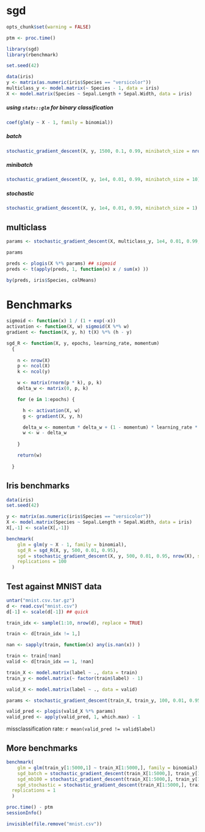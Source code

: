 sgd
===========

```r

opts_chunk$set(warning = FALSE)

```

```r

ptm <- proc.time()

library(sgd)
library(rbenchmark)

set.seed(42)

data(iris)
y <- matrix(as.numeric(iris$Species == "versicolor"))
multiclass_y <- model.matrix(~ Species - 1, data = iris)
X <- model.matrix(Species ~ Sepal.Length + Sepal.Width, data = iris)

```

##### using `stats::glm` for binary classification

```r

coef(glm(y ~ X - 1, family = binomial))

```


##### batch

```r

stochastic_gradient_descent(X, y, 1500, 0.1, 0.99, minibatch_size = nrow(X), shuffle = FALSE)

```

##### minibatch

```r

stochastic_gradient_descent(X, y, 1e4, 0.01, 0.99, minibatch_size = 10)

```

##### stochastic

```r

stochastic_gradient_descent(X, y, 1e4, 0.01, 0.99, minibatch_size = 1)

```

## multiclass

```r

params <- stochastic_gradient_descent(X, multiclass_y, 1e4, 0.01, 0.99, minibatch_size = 10)

params

preds <- plogis(X %*% params) ## sigmoid
preds <- t(apply(preds, 1, function(x) x / sum(x) ))

by(preds, iris$Species, colMeans)

```

# Benchmarks

```r

sigmoid <- function(x) 1 / (1 + exp(-x))
activation <- function(X, w) sigmoid(X %*% w)
gradient <- function(X, y, h) t(X) %*% (h - y)

sgd_R <- function(X, y, epochs, learning_rate, momentum)
  {
    
    n <- nrow(X)
    p <- ncol(X)
    k <- ncol(y)

    w <- matrix(rnorm(p * k), p, k)
    delta_w <- matrix(0, p, k)

    for (e in 1:epochs) {

      h <- activation(X, w)
      g <- gradient(X, y, h)

      delta_w <- momentum * delta_w + (1 - momentum) * learning_rate * g
      w <- w - delta_w
      
    }

    return(w)
    
  }

```

## Iris benchmarks

```r

data(iris)
set.seed(42)

y <- matrix(as.numeric(iris$Species == "versicolor"))
X <- model.matrix(Species ~ Sepal.Length + Sepal.Width, data = iris)
X[,-1] <- scale(X[,-1])

benchmark(
    glm = glm(y ~ X - 1, family = binomial),
    sgd_R = sgd_R(X, y, 500, 0.01, 0.95),
    sgd = stochastic_gradient_descent(X, y, 500, 0.01, 0.95, nrow(X), shuffle = FALSE),
    replications = 100
  )

```

## Test against MNIST data

```r

untar("mnist.csv.tar.gz")
d <- read.csv("mnist.csv")
d[-1] <- scale(d[-1]) ## quick

train_idx <- sample(1:10, nrow(d), replace = TRUE)

train <- d[train_idx != 1,]

nan <- sapply(train, function(x) any(is.nan(x)) )

train <- train[!nan]
valid <- d[train_idx == 1, !nan]

train_X <- model.matrix(label ~ ., data = train)
train_y <- model.matrix(~ factor(train$label) - 1)

valid_X <- model.matrix(label ~ ., data = valid)
```

```r

params <- stochastic_gradient_descent(train_X, train_y, 100, 0.01, 0.95, minibatch_size = nrow(train_X))

valid_pred <- plogis(valid_X %*% params)
valid_pred <- apply(valid_pred, 1, which.max) - 1

```

missclassification rate: `r mean(valid_pred != valid$label)`


## More benchmarks

```r

benchmark(
    glm = glm(train_y[1:5000,1] ~ train_X[1:5000,], family = binomial),
    sgd_batch = stochastic_gradient_descent(train_X[1:5000,], train_y[1:5000, 1, drop = FALSE], 100, 0.01, 0.99, nrow(train_X), shuffle = FALSE),
    sgd_mb100 = stochastic_gradient_descent(train_X[1:5000,], train_y[1:5000, 1, drop = FALSE], 100, 0.01, 0.99, 100),
    sgd_stochastic = stochastic_gradient_descent(train_X[1:5000,], train_y[1:5000, 1, drop = FALSE], 100, 0.01, 0.99, 1),
  replications = 1
  )

```

```r

proc.time() - ptm
sessionInfo()

```

```r

invisible(file.remove("mnist.csv"))

```
